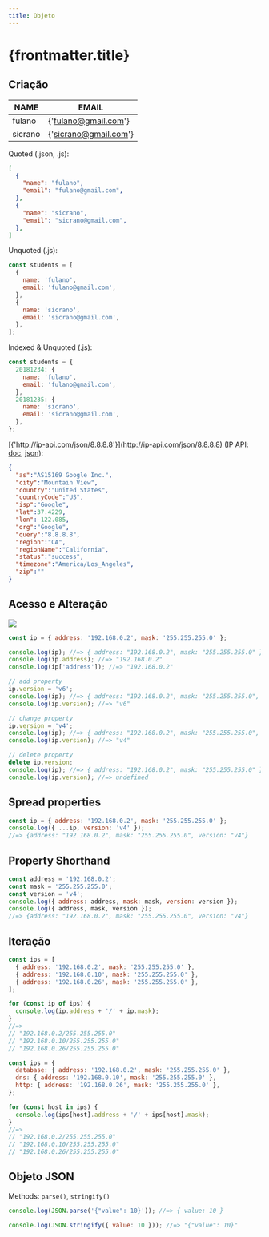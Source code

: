 ```yaml
---
title: Objeto
---
```


# {frontmatter.title}

## Criação

| NAME    | EMAIL             |
| ------- | ----------------- |
| fulano  | {'fulano@gmail.com'}  |
| sicrano | {'sicrano@gmail.com'} |

Quoted (.json, .js):

```json
[
  {
    "name": "fulano",
    "email": "fulano@gmail.com",
  },
  {
    "name": "sicrano",
    "email": "sicrano@gmail.com",
  },
]
```

Unquoted (.js):

```js
const students = [
  {
    name: 'fulano',
    email: 'fulano@gmail.com',
  },
  {
    name: 'sicrano',
    email: 'sicrano@gmail.com',
  },
];
```

Indexed & Unquoted (.js):

```js
const students = {
  20181234: {
    name: 'fulano',
    email: 'fulano@gmail.com',
  },
  20181235: {
    name: 'sicrano',
    email: 'sicrano@gmail.com',
  },
};
```

[{'http://ip-api.com/json/8.8.8.8'}](http://ip-api.com/json/8.8.8.8) (IP API: [doc](http://ip-api.com/docs/), [json](http://ip-api.com/docs/api:json)):

```json
{
  "as":"AS15169 Google Inc.",
  "city":"Mountain View",
  "country":"United States",
  "countryCode":"US",
  "isp":"Google",
  "lat":37.4229,
  "lon":-122.085,
  "org":"Google",
  "query":"8.8.8.8",
  "region":"CA",
  "regionName":"California",
  "status":"success",
  "timezone":"America/Los_Angeles",
  "zip":""
}
```

## Acesso e Alteração

![](/imgs/ecma/object/object-ip.png)

```js
const ip = { address: '192.168.0.2', mask: '255.255.255.0' };

console.log(ip); //=> { address: "192.168.0.2", mask: "255.255.255.0" }
console.log(ip.address); //=> "192.168.0.2"
console.log(ip['address']); //=> "192.168.0.2"
```

```js
// add property
ip.version = 'v6';
console.log(ip); //=> { address: "192.168.0.2", mask: "255.255.255.0", version: "v6" }
console.log(ip.version); //=> "v6"

// change property
ip.version = 'v4';
console.log(ip); //=> { address: "192.168.0.2", mask: "255.255.255.0", version: "v4" }
console.log(ip.version); //=> "v4"

// delete property
delete ip.version;
console.log(ip); //=> { address: "192.168.0.2", mask: "255.255.255.0" }
console.log(ip.version); //=> undefined
```

## Spread properties

```js
const ip = { address: '192.168.0.2', mask: '255.255.255.0' };
console.log({ ...ip, version: 'v4' });
//=> {address: "192.168.0.2", mask: "255.255.255.0", version: "v4"}
```

## Property Shorthand

```js
const address = '192.168.0.2';
const mask = '255.255.255.0';
const version = 'v4';
console.log({ address: address, mask: mask, version: version });
console.log({ address, mask, version });
//=> {address: "192.168.0.2", mask: "255.255.255.0", version: "v4"}
```

## Iteração

```js
const ips = [
  { address: '192.168.0.2', mask: '255.255.255.0' },
  { address: '192.168.0.10', mask: '255.255.255.0' },
  { address: '192.168.0.26', mask: '255.255.255.0' },
];

for (const ip of ips) {
  console.log(ip.address + '/' + ip.mask);
}
//=>
// "192.168.0.2/255.255.255.0"
// "192.168.0.10/255.255.255.0"
// "192.168.0.26/255.255.255.0"
```

```js
const ips = {
  database: { address: '192.168.0.2', mask: '255.255.255.0' },
  dns: { address: '192.168.0.10', mask: '255.255.255.0' },
  http: { address: '192.168.0.26', mask: '255.255.255.0' },
};

for (const host in ips) {
  console.log(ips[host].address + '/' + ips[host].mask);
}
//=>
// "192.168.0.2/255.255.255.0"
// "192.168.0.10/255.255.255.0"
// "192.168.0.26/255.255.255.0"
```

## Objeto JSON

Methods: `parse()`, `stringify()`

```js
console.log(JSON.parse('{"value": 10}')); //=> { value: 10 }
```

```js
console.log(JSON.stringify({ value: 10 })); //=> "{"value": 10}"
```
